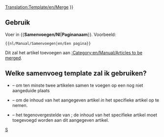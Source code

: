 <noinclude>[[Translation:Template/en/Merge]]</noinclude>
{{en/Ambox| type  = move
| image = en/Manual/Merge.png
| text  =  {{#IF: {{{1|}}} |Er wordt voorgesteld dat dit artikel of deze sectie wordt <span class="plainlinks">[http://en.wikipedia.org/wiki/Wikipedia:Merging samengevoegd]</span> met<!--
                            --> ''[[:{{{1}}}|{{{1}}}]]''. ([[:{{NAMESPACE}} talk:{{{1}}}|Discussie]]) | Er is geen paginanaam ingevoerd, bewerk dit of verwijder de template
}} }}<includeonly>{{{2|[[Category:en/Manual/Articles to be merged|{{PAGENAME}}]]}}}</includeonly><noinclude>

==Gebruik==
Voer in <nowiki>{{</nowiki>'''Samenvoegen/Nl'''|'''Paginanaam'''<nowiki>}}</nowiki>. Voorbeeld:
<pre>{{nl/Manual/Samenvoegen|en/Een pagina}}</pre>
Dit zal het artikel toevoegen aan [[:Category:en/Manual/Articles to be merged]].

== Welke samenvoeg template zal ik gebruiken? ==
* {{en/S|nl/Manual/Samenvoegen}} &ndash; om ten minste twee artikelen samen te voegen op een nog niet aangeduide plaats
* {{en/S|nl/Manual/Samenvoegenin}} &ndash; om de inhoud van het aangegeven artikel ''in'' het specifieke artikel op te nemen.
* {{en/S|nl/Manual/Samenvoegenvan}} &ndash; het tegenovergestelde van {{en/S|nl/Manual/Samenvoegenin}}; de inhoud van het specifieke artikel moet toegevoegd worden aan dit aangegeven artikel.

[[Category:nl/Manual/Base Set/Berichtenbox|S]]</noinclude>
